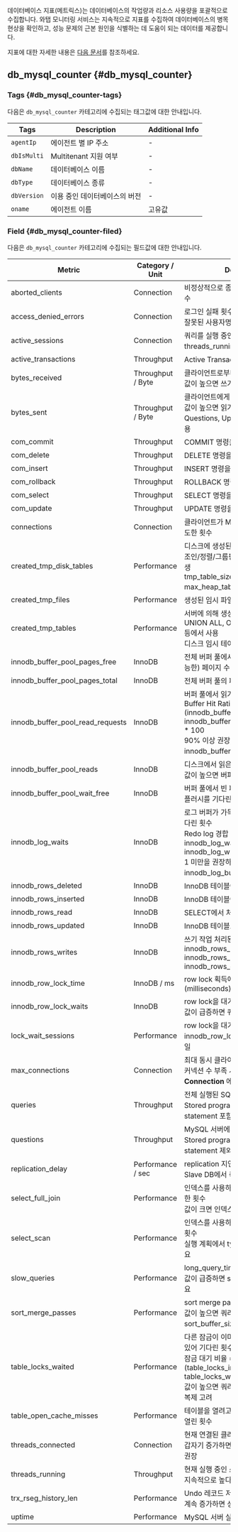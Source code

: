 데이터베이스 지표(메트릭스)는 데이터베이스의 작업량과 리소스 사용량을 포괄적으로 수집합니다. 와탭 모니터링 서비스는 지속적으로 지표를 수집하여 데이터베이스의 병목 현상을 확인하고, 성능 문제의 근본 원인을 식별하는 데 도움이 되는 데이터를 제공합니다.

지표에 대한 자세한 내용은 [다음 문서](https://dev.mysql.com/doc/)를 참조하세요.


<AgentStatus />

## db_mysql_counter {#db_mysql_counter}

### Tags {#db_mysql_counter-tags}

다음은 `db_mysql_counter` 카테고리에 수집되는 태그값에 대한 안내입니다.

| Tags | Description | Additional Info |
| -- | -- | -- |
| `agentIp` | 에이전트 별 IP 주소 | - |
| `dbIsMulti` | Multitenant 지원 여부 | - |
| `dbName` | 데이터베이스 이름 | - |
| `dbType` | 데이터베이스 종류 | - |
| `dbVersion` | 이용 중인 데이터베이스의 버전 | - |
| `oname` | 에이전트 이름 | 고유값 |

### Field {#db_mysql_counter-filed}

다음은 `db_mysql_counter` 카테고리에 수집되는 필드값에 대한 안내입니다.

<div class='metric'>

| Metric | Category / Unit | Description |
| --- | --- | --- |
| aborted_clients | Connection | 비정상적으로 종료된 클라이언트 연결 횟수 |
| access_denied_errors | Connection | 로그인 실패 횟수 <br/> 잘못된 사용자명/비밀번호 사용 시 증가 |
| active_sessions | Connection | 쿼리를 실행 중인 세션 수<br/> threads_running과 동일 |
| active_transactions | Throughput | Active Transaction 수 |
| bytes_received | Throughput / Byte | 클라이언트로부터 수신한 총 바이트 수<br/> 값이 높으면 쓰기 작업 중심 서버로 추정 |
| bytes_sent | Throughput / Byte | 클라이언트에게 전송한 총 바이트 수<br/> 값이 높으면 읽기 작업 중심 서버로 추정<br/> Questions, Uptime과 함께 분석 시 유용 |
| com_commit | Throughput | COMMIT 명령을 실행한 횟수 |
| com_delete | Throughput | DELETE 명령을 실행한 횟수 |
| com_insert | Throughput | INSERT 명령을 실행한 횟수 |
| com_rollback | Throughput | ROLLBACK 명령을 실행한 횟수 |
| com_select | Throughput | SELECT 명령을 실행한 횟수 |
| com_update | Throughput | UPDATE 명령을 실행한 횟수 |
| connections | Connection | 클라이언트가 MySQL 서버에 연결을 시도한 횟수 |
| created_tmp_disk_tables | Performance | 디스크에 생성된 임시 테이블 수<br/> 조인/정렬/그룹핑 시 메모리 부족으로 발생<br/> tmp_table_size, max_heap_table_size 조정 고려 |
| created_tmp_files | Performance | 생성된 임시 파일 수 |
| created_tmp_tables | Performance | 서버에 의해 생성된 내부 임시 테이블 <br/> UNION ALL, ORDER BY, GROUP BY 등에서 사용<br/> 디스크 임시 테이블 비율 10% 미만 권장 |
| innodb_buffer_pool_pages_free | InnoDB | 전체 버퍼 풀에서 사용하지 않은(사용 가능한) 페이지 수 |
| innodb_buffer_pool_pages_total | InnoDB | 전체 버퍼 풀의 페이지 수 |
| innodb_buffer_pool_read_requests | InnoDB | 버퍼 풀에서 읽기 시도된 페이지 수<br/> Buffer Hit Ratio = (1 - (innodb_buffer_pool_reads / innodb_buffer_pool_read_requests)) * 100<br/> 90% 이상 권장, 낮으면 innodb_buffer_pool_size 증설 고려 |
| innodb_buffer_pool_reads | InnoDB | 디스크에서 읽은 페이지 수<br/> 값이 높으면 버퍼 풀 적중률이 낮음 |
| innodb_buffer_pool_wait_free | InnoDB | 버퍼 풀에서 빈 페이지가 없어서 디스크 플러시를 기다린 횟수 |
| innodb_log_waits | InnoDB | 로그 버퍼가 가득 차서 디스크 쓰기를 기다린 횟수<br/> Redo log 경합 비율 = innodb_log_waits / innodb_log_writes<br/> 1 미만을 권장하며 값이 높으면 innodb_log_buffer_size 증설 고려 |
| innodb_rows_deleted | InnoDB | InnoDB 테이블에서 삭제된 행 수 |
| innodb_rows_inserted | InnoDB | InnoDB 테이블에 삽입된 행 수 |
| innodb_rows_read | InnoDB | SELECT에서 처리된 행 수 |
| innodb_rows_updated | InnoDB | InnoDB 테이블로 업데이트된 행 수 |
| innodb_rows_writes | InnoDB | 쓰기 작업 처리된 행 수<br/> innodb_rows_inserted + innodb_rows_updated + innodb_rows_deleted |
| innodb_row_lock_time | InnoDB / ms | row lock 획득에 소비된 총 시간 (milliseconds) |
| innodb_row_lock_waits | InnoDB | row lock을 대기한 횟수<br/> 값이 급증하면 쿼리 튜닝 필요 |
| lock_wait_sessions | Performance | row lock을 대기 중인 세션 수<br/> innodb_row_lock_current_waits와 동일 |
| max_connections | Connection | 최대 동시 클라이언트 연결 횟수<br/> 커넥션 수 부족 시 **Too Many Connection** 에러 발생 가능 |
| queries | Throughput | 전체 실행된 SQL 문 개수<br/> Stored program 내에서 실행된 statement 포함 |
| questions | Throughput | MySQL 서버에서 실행한 명령문 수<br/> Stored program 내에서 실행된 statement 제외 |
| replication_delay | Performance / sec | replication 지연 시간 (초)<br/> Slave DB에서 측정됨 |
| select_full_join | Performance | 인덱스를 사용하지 않고 full join이 발생한 횟수<br/> 값이 크면 인덱스 누락 검토 필요 |
| select_scan | Performance | 인덱스를 사용하지 않고 풀 테이블 스캔한 횟수<br/> 실행 계획에서 type = ALL 쿼리 점검 필요 |
| slow_queries | Performance | long_query_time 이상 걸린 쿼리 수<br/> 값이 급증하면 slow query log 확인 필요 |
| sort_merge_passes | Performance | sort merge pass 횟수<br/> 값이 높으면 쿼리 색인 개선 또는 sort_buffer_size 증설 고려 |
| table_locks_waited | Performance | 다른 잠금이 이미 해당 테이블을 사용하고 있어 기다린 횟수<br/> 잠금 대기 비율 = table_locks_waited / (table_locks_immediate + table_locks_waited) * 100<br/> 값이 높으면 쿼리 최적화 및 테이블 분할/복제 고려 |
| table_open_cache_misses | Performance | 테이블을 열려고 시도했으나 캐시에 없어 열린 횟수 |
| threads_connected | Connection | 현재 연결된 클라이언트 수<br/> 갑자기 증가하면 커넥션 누수 여부 점검 권장 |
| threads_running | Throughput | 현재 실행 중인 스레드 수<br/> 지속적으로 높다면 병목 가능성 있음 |
| trx_rseg_history_len | Performance | Undo 레코드 저장공간 사용량<br/> 계속 증가하면 성능 저하 가능성 있음 |
| uptime | Performance | MySQL 서버 실행 이후 경과 시간 (초) |

</div>
